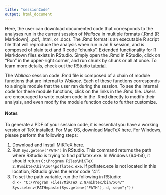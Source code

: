 ---
title: "sessionCode"
output: html_document
---

Here, the user can download documented code that corresponds to the analyses run in the current session of *Wallace* in multiple formats (.Rmd [R Markdown], .pdf, .html, or .doc). The .Rmd format is an executable R script file that will reproduce the analysis when run in an R session, and is composed of plain text and R code "chunks". Extended functionality for R Markdown files exists in RStudio. Simply open the .Rmd in RStudio, click on "Run" in the upper-right corner, and run chunk by chunk or all at once. To learn more details, check out the RStudio [tutorial](http://rmarkdown.rstudio.com/lesson-1.html).

The *Wallace* session code .Rmd file is composed of a chain of module functions that are internal to *Wallace*. Each of these functions corresponds to a single module that the user ran during the session. To see the internal code for these module functions, click on the links in the .Rmd file. Users are encouraged to write custom code in the .Rmd directly to modify their analysis, and even modify the module function code to further customize.

#### Notes
To generate a PDF of your session code, it is essential you have a working version of TeX installed. For Mac OS, download MacTeX [here](http://www.tug.org/mactex/). For Windows, please perform the following steps:
  
1. Download and Install MiKTeX [here](http://miktex.org/2.9/setup/).
2. Run `Sys.getenv("PATH")` in RStudio. This command returns the path where RStudio is trying to find pdflatex.exe. In Windows (64-bit), it should return `C:\Program Files\MiKTeX 2.9\miktex\bin\x64\pdflatex.exe`. If pdflatex.exe is not located in this location, RStudio gives the error code "41".
3. To set the path variable, run the following in RStudio:  
`d <- "C:/Program Files/MiKTeX 2.9/miktex/bin/x64/"`  
`Sys.setenv(PATH=paste(Sys.getenv("PATH"), d, sep=";"))`
